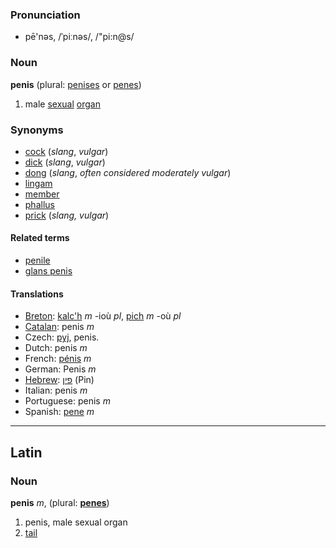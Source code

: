 ===Pronunciation===
*pē'nəs, /ˈpiːnəs/, /"pi:n@s/

===Noun===
'''penis''' (plural: [[penises]] or [[penes]])

#male [[sexual]] [[organ]]

===Synonyms===
*[[cock]] (''slang'', ''vulgar'')
*[[dick]] (''slang'', ''vulgar'')
*[[dong]] (''slang'', ''often considered moderately vulgar'')
*[[lingam]]
*[[member]]
*[[phallus]]
*[[prick]] (''slang, vulgar'')

==== Related terms ====
*[[penile]]
*[[glans penis]]

==== Translations ====
*[[Breton]]: [[kalc'h]] ''m'' -ioù ''pl'', [[pich]] ''m'' -où ''pl''
*[[Catalan]]: penis ''m''
*Czech: [[pyj]], penis.
*Dutch: penis ''m''
*French: [[pénis]] ''m''
*German: Penis ''m''
*[[Hebrew]]: [[פין]] (Pin)
*Italian: penis ''m''
*Portuguese: penis ''m''
*Spanish: [[pene]] ''m''

----
==Latin==

===Noun===
'''penis''' ''m'', (plural: '''[[penes]]''')

# penis, male sexual organ
# [[tail]]